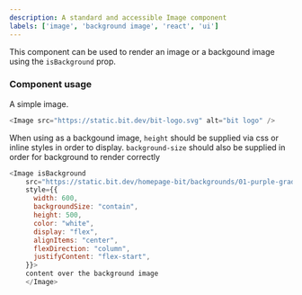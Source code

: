 ```yaml
---
description: A standard and accessible Image component
labels: ['image', 'background image', 'react', 'ui']
---
```



This component can be used to render an image or a backgound image using the `isBackground` prop. 

### Component usage

A simple image.

```js live
<Image src="https://static.bit.dev/bit-logo.svg" alt="bit logo" />
```

When using as a backgound image, `height` should be supplied via css or inline styles in order to display. `background-size` should also be supplied in order for background to render correctly
```js live
<Image isBackground
    src="https://static.bit.dev/homepage-bit/backgrounds/01-purple-gradient.svg"
    style={{
      width: 600,
      backgroundSize: "contain",
      height: 500,
      color: "white",
      display: "flex",
      alignItems: "center",
      flexDirection: "column",
      justifyContent: "flex-start",
    }}>
    content over the background image
    </Image>
```
